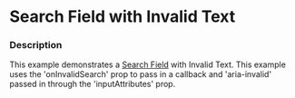 
# Search Field with Invalid Text

### Description

This example demonstrates a [Search Field](/components/cerner-terra-core-docs/search-field/about) with Invalid Text. This example uses the 'onInvalidSearch' prop to pass in a callback and 'aria-invalid' passed in through the 'inputAttributes' prop. 

<SearchFieldInvalid title='Search Field with Invalid Text' />
